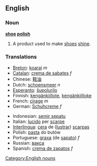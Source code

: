 ==English==

===Noun===
'''[[shoe]] [[polish]]'''

# A product used to make [[shoe]]s [[shine]].

===Translations===
{{top}}
*[[Breton]]: [[koaraj]] ''m''
*[[Catalan]]: [[crema de sabates]] ''f''
*Chinese: [[鞋油]]
*Dutch: [[schoensmeer]] ''n''
*[[Esperanto]]: [[ŝupolurilo]]
*Finnish: [[kengänkiillote]], [[kengänkiilloke]]
*French: [[cirage]] ''m''
*German: [[Schuhcreme]] ''f''
{{mid}}
*Indonesian: [[semir sepatu]]
*Italian: [[lucido]] per [[scarpe]]
*[[Interlingua]]: [[cera]] de ([[lustrar]]) [[scarpa]]s
*Polish: [[pasta]] do butów
*Portuguese: [[graxa]] (de [[sapato]]) ''f''
*Russian: [[вакса]]
*Spanish: [[crema de zapatos]] ''f''
{{bottom}}
[[Category:English nouns]]